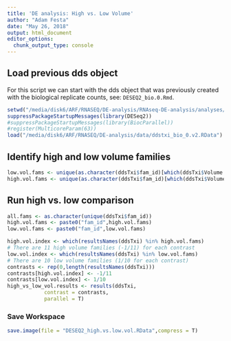 ```yaml
---
title: 'DE analysis: High vs. Low Volume'
author: "Adam Festa"
date: "May 26, 2018"
output: html_document
editor_options: 
  chunk_output_type: console
---
```


## Load previous dds object

For this script we can start with the dds object that was previously created with the biological replicate counts, see: `DESEQ2_bio.0.Rmd`.

```r
setwd("/media/disk6/ARF/RNASEQ/DE-analysis/RNAseq-DE-analysis/analyses/")
suppressPackageStartupMessages(library(DESeq2))
#suppressPackageStartupMessages(library(BiocParallel))
#register(MulticoreParam(63))
load("/media/disk6/ARF/RNASEQ/DE-analysis/data/ddstxi_bio_0.v2.RData")
```


## Identify high and low volume families

```r
low.vol.fams <- unique(as.character(ddsTxi$fam_id)[which(ddsTxi$Volume < 108.52)])
high.vol.fams <- unique(as.character(ddsTxi$fam_id)[which(ddsTxi$Volume > 127.54)])
```

## Run high vs. low comparison 

```r
all.fams <- as.character(unique(ddsTxi$fam_id))
high.vol.fams <- paste0("fam_id",high.vol.fams)
low.vol.fams <- paste0("fam_id",low.vol.fams)

high.vol.index <- which(resultsNames(ddsTxi) %in% high.vol.fams)
# There are 11 high volume families (-1/11) for each contrast
low.vol.index <- which(resultsNames(ddsTxi) %in% low.vol.fams)
# There are 10 low volume families (1/10 for each contrast)
contrasts <- rep(0,length(resultsNames(ddsTxi)))
contrasts[high.vol.index] <- -1/11
contrasts[low.vol.index] <- 1/10
high_vs_low_vol.results <- results(ddsTxi, 
            contrast = contrasts, 
            parallel = T)
```

### Save Workspace 
 
```r
save.image(file = "DESEQ2_high.vs.low.vol.RData",compress = T)
```
